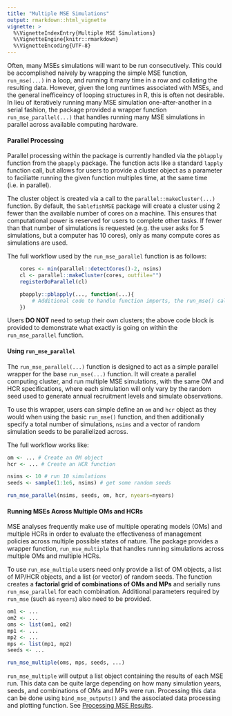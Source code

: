 ```yaml
---
title: "Multiple MSE Simulations"
output: rmarkdown::html_vignette
vignette: >
  %\VignetteIndexEntry{Multiple MSE Simulations}
  %\VignetteEngine{knitr::rmarkdown}
  %\VignetteEncoding{UTF-8}
---
```


Often, many MSEs simulations will want to be run consecutively. This could be accomplished naively by wrapping the simple MSE function, `run_mse(...)` in a loop, and running it many time in a row and collating the resulting data. However, given the long runtimes associated with MSEs, and the general inefficeincy of looping structures in R, this is often not desirable. In lieu of iteratively running many MSE simulation one-after-another in a serial fashion, the package provided a wrapper function `run_mse_parallel(...)` that handles running many MSE simulations in parallel across available computing hardware.

#### Parallel Processing
Parallel processing within the package is currently handled via the `pblapply` function from the `pbapply` package. The function acts like a standard `lapply` function call, but allows for users to provide a cluster object as a parameter to faciliatte running the given function multiples time, at the same time (i.e. in parallel).

The cluster object is created via a call to the `parallel::makeCluster(...)` function. By default, the `SablefishMSE` package will create a cluster using 2 fewer than the available number of cores on a machine. This ensures that computational power is reserved for users to complete other tasks. If fewer than that number of simulations is requested (e.g. the user asks for 5 simulations, but a computer has 10 cores), only as many compute cores as simulations are used.

The full workflow used by the `run_mse_parallel` function is as follows:

```r
    cores <- min(parallel::detectCores()-2, nsims)
    cl <- parallel::makeCluster(cores, outfile="")
    registerDoParallel(cl)

    pbapply::pblapply(..., function(...){
        # Additional code to handle function imports, the run_mse() call, and data collation
    })
```

Users __DO NOT__ need to setup their own clusters; the above code block is provided to demonstrate what exactly is going on within the `run_mse_parallel` function.

#### Using `run_mse_parallel`

The `run_mse_parallel(...)` function is designed to act as a simple parallel wrapper for the base `run_mse(...)` function. It will create a parallel computing cluster, and run multiple MSE simulations, with the same OM and HCR specifications, where each simulation will only vary by the random seed used to generate annual recruitment levels and simulate observations.

To use this wrapper, users can simple define an `om` and `hcr` object as they would when using the basic `run_mse()` function, and then additionally specify a total number of simulations, `nsims` and a vector of random simulation seeds to be parallelized across.

The full workflow works like:

```r

om <- ... # Create an OM object
hcr <- ... # Create an HCR function

nsims <- 10 # run 10 simulations
seeds <- sample(1:1e6, nsims) # get some random seeds

run_mse_parallel(nsims, seeds, om, hcr, nyears=nyears)

```

#### Running MSEs Across Multiple OMs and HCRs
MSE analyses frequently make use of multiple operating models (OMs) and multiple HCRs in order to evaluate the effectiveness of management policies across multiple possible states of nature. The package provides a wrapper function, `run_mse_multiple` that handles running simulations across multiple OMs and multiple HCRs. 

To use `run_mse_multiple` users need only provide a list of OM objects, a list of MP/HCR objects, and a list (or vector) of random seeds. The function creates a __factorial grid of combinations of OMs and MPs__ and serially runs `run_mse_parallel` for each combination. Additional parameters required by `run_mse` (such as `nyears`) also need to be provided.

```r
om1 <- ...
om2 <- ...
oms <- list(om1, om2)
mp1 <- ...
mp2 <- ...
mps <- list(mp1, mp2)
seeds <- ...

run_mse_multiple(oms, mps, seeds, ...)

```

`run_mse_multiple` will output a list object containing the results of each MSE run. This data can be quite large depending on how many simulation years, seeds, and combinations of OMs and MPs were run. Processing this data can be done using `bind_mse_outputs()` and the associated data processing and plotting function. See [Processing MSE Results](05_processing_mse_results.html).